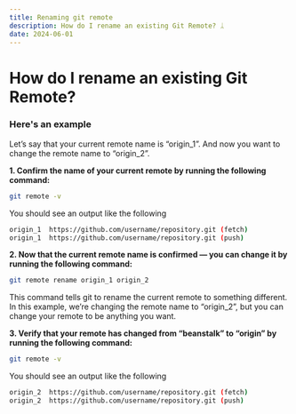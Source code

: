 ```yaml
---
title: Renaming git remote
description: How do I rename an existing Git Remote? ᛦ
date: 2024-06-01
---
```


# How do I rename an existing Git Remote?


### Here's an example

Let’s say that your current remote name is “origin_1”. And now you want to change the remote name to  “origin_2”.

**1. Confirm the name of your current remote by running the following command:**

```bash
git remote -v
```

You should see an output like the following

```bash
origin_1  https://github.com/username/repository.git (fetch)
origin_1  https://github.com/username/repository.git (push)
```

**2. Now that the current remote name is confirmed — you can change it by running the following command:**

```bash
git remote rename origin_1 origin_2
```

This command tells git to rename the current remote to something different. In this example, we’re changing the remote name to “origin_2”, but you can change your remote to be anything you want.

**3.  Verify that your remote has changed from “beanstalk” to “origin” by running the following command:**

```bash
git remote -v
```

You should see an output like the following

```bash
origin_2  https://github.com/username/repository.git (fetch)
origin_2  https://github.com/username/repository.git (push)
```
